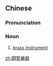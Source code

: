 {{also|铜管乐器}}
==Chinese==
{{zh-forms|s=铜管乐器|type=112}}

===Pronunciation===
{{zh-pron
|m=tóngguǎn yuèqì
|cat=n
}}

===Noun===
{{zh-noun}}

# [[brass instrument]]

{{zh-cat|Musical instruments}}

[[zh:銅管樂器]]